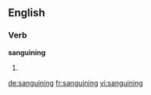 
==English==

===Verb===
'''sanguining'''

# {{present participle of|sanguine}}

[[de:sanguining]]
[[fr:sanguining]]
[[vi:sanguining]]